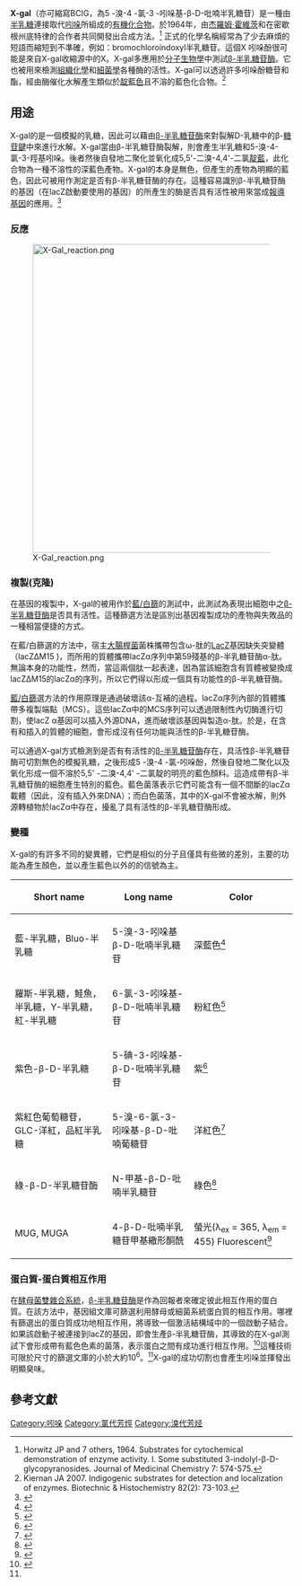 {{chembox
| Verifiedfields = changed
| Watchedfields = changed
| verifiedrevid = 443011339
| ImageFile = X-Gal.svg
| ImageSize = 200px
| IUPACName = 5-bromo-4-chloro-3-indolyl-β-D-galactopyranoside
| OtherNames = 
| Section1 = {{Chembox Identifiers
|   CASNo_Ref = {{cascite|correct|CAS}}
| CASNo = 7240-90-6
|   PubChem = 65181
|  ChemSpiderID_Ref = {{chemspidercite|changed|chemspider}}
| ChemSpiderID = 58680
|  ChEBI_Ref = {{ebicite|changed|EBI}}
| ChEBI = 75055
|  SMILES = Brc3ccc2c(c(O[C@@H]1O[C@@H]([C@H](O)[C@H](O)[C@H]1O)CO)cn2)c3Cl
|  InChI = 1/C14H15BrClNO6/c15-5-1-2-6-9(10(5)16)7(3-17-6)22-14-13(21)12(20)11(19)8(4-18)23-14/h1-3,8,11-14,17-21H,4H2/t8-,11+,12+,13-,14-/m1/s1
|  InChIKey = OPIFSICVWOWJMJ-AEOCFKNEBZ
|  StdInChI_Ref = {{stdinchicite|changed|chemspider}}
| StdInChI = 1S/C14H15BrClNO6/c15-5-1-2-6-9(10(5)16)7(3-17-6)22-14-13(21)12(20)11(19)8(4-18)23-14/h1-3,8,11-14,17-21H,4H2/t8-,11+,12+,13-,14-/m1/s1
|  StdInChIKey_Ref = {{stdinchicite|changed|chemspider}}
| StdInChIKey = OPIFSICVWOWJMJ-AEOCFKNESA-N
|   MeSHName = X-gal}}
| Section2 = {{Chembox Properties
|   Formula = C<sub>14</sub>H<sub>15</sub>BrClNO<sub>6</sub> 
|   MolarMass = 408.629
|   Appearance = 
|   Density = 
|   MeltingPt = 
|   BoilingPt = 
  }}
| Section3 = {{Chembox Hazards
|   Solubility = 
|   MainHazards = 
|   FlashPt = 
|   Autoignition = 
  }}
}}

'''X-gal'''（亦可縮寫BCIG，為5 -溴-4 -氯-3 -吲哚基-β-D-吡喃半乳糖苷）是一種由[[半乳糖|半乳糖]]連接取代[[吲哚|吲哚]]所組成的[[有機化合物|有機化合物]]。於1964年，由[[杰羅姆·霍維茨|杰羅姆·霍維茨]]和在密歇根州底特律的合作者共同開發出合成方法。<ref>Horwitz JP and 7 others, 1964. Substrates for cytochemical demonstration of enzyme activity. I. Some substituted 3-indolyl-β-D-glycopyranosides. Journal of Medicinal Chemistry 7: 574-575.</ref> 正式的化學名稱經常為了少去麻煩的短語而縮短到不準確，例如：bromochloroindoxyl半乳糖苷。這個X 吲哚酚很可能是來自X-gal收縮源中的X。X-gal多應用於[[分子生物學|分子生物學]]中測試[[β-半乳糖苷酶|β-半乳糖苷酶]]。它也被用來檢測[[組織化學|組織化學]]和[[細菌學|細菌學]]各種酶的活性。X-gal可以透過許多吲哚酚糖苷和酯，經由酶催化水解產生類似於[[靛藍色|靛藍色]]且不溶的藍色化合物。<ref>Kiernan JA 2007. Indigogenic substrates for detection and localization of enzymes. Biotechnic & Histochemistry 82(2): 73-103.</ref>
==用途==
X-gal的是一個模擬的乳糖，因此可以藉由[[β-半乳糖苷酶|β-半乳糖苷酶]]來對裂解D-乳糖中的β-[[糖苷鍵|糖苷鍵]]中來進行水解。X-gal當由β-半乳糖苷酶裂解，則會產生半乳糖和5-溴-4-氯-3-羥基吲哚。後者然後自發地二聚化並氧化成5,5'-二溴-4,4'-二氯[[靛藍|靛藍]]，此化合物為一種不溶性的深藍色產物。X-gal的本身是無色，但產生的產物為明顯的藍色，因此可被用作測定是否有β-半乳糖苷酶的存在。這種容易識別β-半乳糖苷酶的基因（在lacZ啟動要使用的基因）的所產生的酶是否具有活性被用來當成[[報導基因|報導基因]]的應用。<ref>{{cite book|title=Recombinant DNA Technology |first=Sardul Singh |last=Sandhu |year=2010 |publisher=I K International Publishing House |isbn=978-9380578446 |page=116}}</ref>
===反應===
[[Image:X-Gal_reaction.png|550px]]
===複製(克隆)===
在基因的複製中，X-gal的被用作於[[藍/白篩|藍/白篩]]的測試中，此測試為表現出細胞中之[[β-半乳糖苷酶|β-半乳糖苷酶]]是否具有活性。這種篩選方法是區別出基因複製成功的產物與失敗品的一種相當便捷的方式。

在藍/白篩選的方法中，宿主[[大腸桿菌|大腸桿菌]]菌株攜帶包含ω-肽的[[LacZ|LacZ]]基因缺失突變體（lacZΔM15 )，而所用的質體攜帶lacZα序列中第59殘基的β-半乳糖苷酶α-肽。無論本身的功能性，然而，當這兩個肽一起表達，因為當該細胞含有質體被變換成lacZΔM15的lacZα的序列，所以它們得以形成一個具有功能性的β-半乳糖苷酶。

[[藍/白篩|藍/白篩]]選方法的作用原理是通過破壞該α-互補的過程。lacZα序列內部的質體攜帶多複製端點（MCS）。這些lacZα中的MCS序列可以透過限制性內切酶進行切割，使lacZ α基因可以插入外源DNA，進而破壞該基因與製造α-肽。於是，在含有和插入的質體的細胞，會形成沒有任何功能與活性的β-半乳糖苷酶。

可以通過X-gal方式檢測到是否有有活性的[[β-半乳糖苷酶|β-半乳糖苷酶]]存在，具活性β-半乳糖苷酶可切割無色的模擬乳糖，之後形成5 -溴-4 -氯-吲哚酚，然後自發地二聚化以及氧化形成一個不溶於5,5' -二溴-4,4' -二氯靛的明亮的藍色顏料。這造成帶有β-半乳糖苷酶的細胞產生特別的藍色。藍色菌落表示它們可能含有一個不間斷的lacZα載體（因此，沒有插入外來DNA）；而白色菌落，其中的X-gal不會被水解，則外源轉植物於lacZα中存在，擾亂了具有活性的β-半乳糖苷酶形成。
===變種===
X-gal的有許多不同的變異體，它們是相似的分子且僅具有些微的差別，主要的功能為產生顏色，並以產生藍色以外的的信號為主。

{| class="wikitable"
|-
! Short name !! Long name !! Color
|-
| 藍-半乳糖，Bluo-半乳糖 || 5-溴-3-吲哚基β-D-吡喃半乳糖苷 || 深藍色<ref>{{cite web|url=http://www.sigmaaldrich.com/catalog/product/sigma/b4387?lang=en&region=US|accessdate=4 February 2014|title=5-溴-3-吲哚基β-D-吡喃半乳糖苷|archive-date=2015-06-22|archive-url=https://web.archive.org/web/20150622025649/http://www.sigmaaldrich.com/catalog/product/sigma/b4387?lang=en&region=US}}</ref> 
|-
| 羅斯-半乳糖，鮭魚，半乳糖，Y-半乳糖，紅-半乳糖 || 6-氯-3-吲哚基-β-D-吡喃半乳糖苷 ||粉紅色<ref>{{cite web|url=https://pubchem.ncbi.nlm.nih.gov/summary/summary.cgi?sid=24854972|accessdate=4 February 2014|title=6-氯-3-吲哚基-β-D-吡喃半乳糖苷|archive-date=2014-02-21|archive-url=https://web.archive.org/web/20140221121946/https://pubchem.ncbi.nlm.nih.gov/summary/summary.cgi?sid=24854972}}</ref> 
|-
| 紫色-β-D-半乳糖 || 5-碘-3-吲哚基-β-D-吡喃半乳糖苷 || 紫<ref>{{cite web|url=https://pubchem.ncbi.nlm.nih.gov/summary/summary.cgi?sid=24896110|accessdate=4 February 2014|title=5-碘-3-吲哚基-β-D-吡喃半乳糖苷|archive-date=2014-02-21|archive-url=https://web.archive.org/web/20140221113336/https://pubchem.ncbi.nlm.nih.gov/summary/summary.cgi?sid=24896110}}</ref> 
|-
| 紫紅色葡萄糖苷，GLC-洋紅，品紅半乳糖 || 5-溴-6-氯-3-吲哚基-β-D-吡喃葡糖苷 || 洋紅色<ref>{{cite web|url=http://www.sigmaaldrich.com/catalog/product/sigma/74781?lang=en&region=US|accessdate=4 February 2014|title=5-溴-6-氯-3-吲哚基-β-D-吡喃葡糖苷|archive-date=2015-06-22|archive-url=https://web.archive.org/web/20150622035428/http://www.sigmaaldrich.com/catalog/product/sigma/74781?lang=en&region=US}}</ref> 
|-
| 綠-β-D-半乳糖苷酶 || N-甲基-β-D-吡喃半乳糖苷 || 綠色<ref>{{cite web|url=http://biotium.com/product/green-b-d-gal-n-methylindolyl-b-d-galactopyranoside/|accessdate=4 February 2014|title=N-甲基-β-D-吡喃半乳糖苷|archive-date=2014-02-21|archive-url=https://web.archive.org/web/20140221062045/http://biotium.com/product/green-b-d-gal-n-methylindolyl-b-d-galactopyranoside/}}</ref> 
|-
| MUG, MUGA || 4-β-D-吡喃半乳糖苷甲基繖形酮酰 || 螢光(λ<sub>ex</sub> = 365, λ<sub>em</sub> = 455) Fluorescent<ref>{{cite web|url=http://www.sigmaaldrich.com/catalog/product/sigma/m1633?lang=en&region=US|accessdate=4 February 2014|title=4-β-D-吡喃半乳糖苷甲基繖形酮酰|archive-date=2015-09-24|archive-url=https://web.archive.org/web/20150924142450/http://www.sigmaaldrich.com/catalog/product/sigma/m1633?lang=en&region=US}}</ref> 
|}

===蛋白質-蛋白質相互作用===
在[[酵母菌雙雜合系統|酵母菌雙雜合系統]]，[[β-半乳糖苷酶|β-半乳糖苷酶]]是作為回報者來確定彼此相互作用的蛋白質。在該方法中，基因組文庫可篩選利用酵母或細菌系統蛋白質的相互作用。哪裡有篩選出的蛋白質成功地相互作用，將導致一個激活結構域中的一個啟動子結合。如果該啟動子被連接到lacZ的基因，即會生產β-半乳糖苷酶，其導致的在X-gal測試下會形成帶有藍色色素的菌落，表示蛋白之間有成功進行相互作用。<ref name="joung">{{cite journal
|author=Joung J, Ramm E, Pabo C
|title=A bacterial two-hybrid selection system for studying protein-DNA and protein-protein interactions
|journal=Proc Natl Acad Sci USA
|volume=97
|issue=13
|pages=7382–7
|year=2000
|pmid=10852947
|url=http://www.pnas.org/cgi/content/full/97/13/7382
|doi=10.1073/pnas.110149297
|pmc=16554
|access-date=2014-06-18
|archive-date=2008-05-02
|archive-url=https://web.archive.org/web/20080502172825/http://www.pnas.org/cgi/content/full/97/13/7382
|dead-url=no
}}</ref>這種技術可限於尺寸的篩選文庫的小於大約10<sup>6</sup>。<ref name="joung"/>X-gal的成功切割也會產生吲哚並揮發出明顯臭味。

==參考文獻==
{{reflist}}

[[Category:吲哚|Category:吲哚]]
[[Category:氯代芳烴|Category:氯代芳烴]]
[[Category:溴代芳烃|Category:溴代芳烃]]